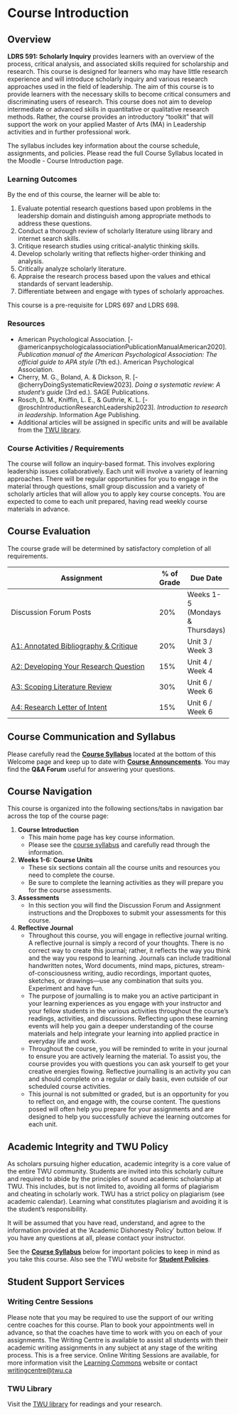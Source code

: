 # Course Introduction {.unnumbered}

## Overview {.unnumbered}

**LDRS 591: Scholarly Inquiry** provides learners with an overview of the process, critical analysis, and associated skills required for scholarship and research. This course is designed for learners who may have little research experience and will introduce scholarly inquiry and various research approaches used in the field of leadership. The aim of this course is to provide learners with the necessary skills to become critical consumers and discriminating users of research. This course does not aim to develop intermediate or advanced skills in quantitative or qualitative research methods. Rather, the course provides an introductory "toolkit" that will support the work on your applied Master of Arts (MA) in Leadership activities and in further professional work.

::: {.note icon="true"}
The syllabus includes key information about the course schedule, assignments, and policies. Please read the full Course Syllabus located in the Moodle - Course Introduction page.
:::

<!-- !!!
The Moodle link above needs to be replaced.

[Course Syllabus](https://learn.twu.ca/mod/resource/view.php?id=1171447)
-->

### Learning Outcomes {.unnumbered}

By the end of this course, the learner will be able to:

1.  Evaluate potential research questions based upon problems in the leadership domain and distinguish among appropriate methods to address these questions.
2.  Conduct a thorough review of scholarly literature using library and internet search skills.
3.  Critique research studies using critical-analytic thinking skills.
4.  Develop scholarly writing that reflects higher-order thinking and analysis.
5.  Critically analyze scholarly literature.
6.  Appraise the research process based upon the values and ethical standards of servant leadership.
7.  Differentiate between and engage with types of scholarly approaches.

::: note
This course is a pre-requisite for LDRS 697 and LDRS 698.
:::

### Resources {.unnumbered}

<!-- //todo #47  -->

-   American Psychological Association. [-@americanpsychologicalassociationPublicationManualAmerican2020]. *Publication manual of the American Psychological Association: The official guide to APA style* (7th ed.). American Psychological Association.
-   Cherry, M. G., Boland, A. & Dickson, R. [-@cherryDoingSystematicReview2023]. *Doing a systematic review: A student’s guide* (3rd ed.). SAGE Publications.
-   Rosch, D. M., Kniffin, L. E., & Guthrie, K. L. [-@roschIntroductionResearchLeadership2023]. *Introduction to research in leadership*. Information Age Publishing.
-   Additional articles will be assigned in specific units and will be available from the [TWU library](https://www.twu.ca/academics/library){target="_blank"}.

### Course Activities / Requirements {.unnumbered}

The course will follow an inquiry-based format. This involves exploring leadership issues collaboratively. Each unit will involve a variety of learning approaches. There will be regular opportunities for you to engage in the material through questions, small group discussion and a variety of scholarly articles that will allow you to apply key course concepts. You are expected to come to each unit prepared, having read weekly course materials in advance.

## Course Evaluation {.unnumbered}

The course grade will be determined by satisfactory completion of all requirements.

+---------------------------------------------------------------------------------------------------------------+----------------+-----------------------+
| **Assignment**                                                                                                | **% of Grade** | **Due Date**          |
+===============================================================================================================+================+=======================+
| Discussion Forum Posts                                                                                        | 20%            | Weeks 1-5\            |
|                                                                                                               |                | (Mondays & Thursdays) |
+---------------------------------------------------------------------------------------------------------------+----------------+-----------------------+
| [A1: Annotated Bibliography & Critique](https://learn.twu.ca/mod/assign/view.php?id=1169688){target="_blank"} | 20%            | Unit 3 / Week 3       |
+---------------------------------------------------------------------------------------------------------------+----------------+-----------------------+
| [A2: Developing Your Research Question](https://learn.twu.ca/mod/assign/view.php?id=1169689){target="_blank"} | 15%            | Unit 4 / Week 4       |
+---------------------------------------------------------------------------------------------------------------+----------------+-----------------------+
| [A3: Scoping Literature Review](https://learn.twu.ca/mod/assign/view.php?id=1169690){target="_blank"}         | 30%            | Unit 6 / Week 6       |
+---------------------------------------------------------------------------------------------------------------+----------------+-----------------------+
| [A4: Research Letter of Intent](https://learn.twu.ca/mod/assign/view.php?id=1169691){target="_blank"}         | 15%            | Unit 6 / Week 6       |
+---------------------------------------------------------------------------------------------------------------+----------------+-----------------------+

<!-- !!!
The Moodle link above needs to be replaced.

[A1: Annotated Bibliography &amp; Critique](https://learn.twu.ca/mod/assign/view.php?id=1169688)
-->

## Course Communication and Syllabus {.unnumbered}

Please carefully read the [**Course Syllabus**](https://learn.twu.ca/mod/resource/view.php?id=1171447){target="_blank"} located at the bottom of this Welcome page and keep up to date with [**Course Announcements**](https://learn.twu.ca/mod/forum/view.php?id=1089396){target="_blank"}. You may find the **Q&A Forum** useful for answering your questions.

## Course Navigation {.unnumbered}

This course is organized into the following sections/tabs in navigation bar across the top of the course page:

1.  **Course Introduction**
    -   This main home page has key course information.
    -   Please see the [course syllabus](https://learn.twu.ca/mod/resource/view.php?id=1171447){target="_blank"} and carefully read through the information.
2.  **Weeks 1-6: Course Units**
    -   These six sections contain all the course units and resources you need to complete the course.
    -   Be sure to complete the learning activities as they will prepare you for the course assessments.
3.  **Assessments**
    -   In this section you will find the Discussion Forum and Assignment instructions and the Dropboxes to submit your assessments for this course.
4.  **Reflective Journal**
    -   Throughout this course, you will engage in reflective journal writing. A reflective journal is simply a record of your thoughts. There is no correct way to create this journal; rather, it reflects the way you think and the way you respond to learning. Journals can include traditional handwritten notes, Word documents, mind maps, pictures, stream-of-consciousness writing, audio recordings, important quotes, sketches, or drawings—use any combination that suits you. Experiment and have fun.
    -   The purpose of journalling is to make you an active participant in your learning experiences as you engage with your instructor and your fellow students in the various activities throughout the course’s readings, activities, and discussions. Reflecting upon these learning events will help you gain a deeper understanding of the course materials and help integrate your learning into applied practice in everyday life and work.
    -   Throughout the course, you will be reminded to write in your journal to ensure you are actively learning the material. To assist you, the course provides you with questions you can ask yourself to get your creative energies flowing. Reflective journalling is an activity you can and should complete on a regular or daily basis, even outside of our scheduled course activities.
    -   This journal is not submitted or graded, but is an opportunity for you to reflect on, and engage with, the course content. The questions posed will often help you prepare for your assignments and are designed to help you successfully achieve the learning outcomes for each unit.

## Academic Integrity and TWU Policy {.unnumbered}

As scholars pursuing higher education, academic integrity is a core value of the entire TWU community. Students are invited into this scholarly culture and required to abide by the principles of sound academic scholarship at TWU. This includes, but is not limited to, avoiding all forms of plagiarism and cheating in scholarly work. TWU has a strict policy on plagiarism (see academic calendar). Learning what constitutes plagiarism and avoiding it is the student’s responsibility.

It will be assumed that you have read, understand, and agree to the information provided at the ‘Academic Dishonesty Policy’ button below. If you have any questions at all, please contact your instructor.

See the [**Course Syllabus**](https://learn.twu.ca/mod/resource/view.php?id=1171447){target="_blank"} below for important policies to keep in mind as you take this course. Also see the TWU website for [**Student Policies**](https://www.twu.ca/about-us/policies-guidelines/student-policies){target="_blank"}.

## Student Support Services {.unnumbered}

### Writing Centre Sessions {.unnumbered}

Please note that you may be required to use the support of our writing centre coaches for this course. Plan to book your appointments well in advance, so that the coaches have time to work with you on each of your assignments. The Writing Centre is available to assist all students with their academic writing assignments in any subject at any stage of the writing process. This is a free service. Online Writing Sessions are available, for more information visit the [Learning Commons](https://create.twu.ca/learningcommons/){target="_blank"} website or contact [writingcentre\@twu.ca](mailto:writingcentre@twu.ca){target="_blank"}

### TWU Library {.unnumbered}

Visit the [TWU library](https://www.twu.ca/academics/library){target="_blank"} for readings and your research.